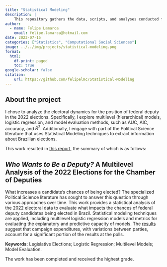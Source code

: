 ```yaml
---
title: "Statistical Modeling"
description: |
    This repository gathers the data, scripts, and analyses conducted for the final project of the Statistical Modeling course, taught by [Professor Luiz Max Fagundes de Carvalho (FGV EMAp)](https://emap.fgv.br/professores/luiz-max-fagundes-de-carvalho) ([@maxbiostat](https://github.com/maxbiostat)). The objective was to apply modeling, inference, and prediction techniques, learned throughout this course and the Statistical Inference course, to real-world data.
author:
  - name: Felipe Lamarca
    email: felipe.lamarca@hotmail.com
date: 2023-07-15
categories: ["Statistics", "Computational Social Sciences"]
image: ../../img/projects/statistical-modeling.png
format:
  html:
    df-print: paged
    toc: true
google-scholar: false
citation:
    url: https://github.com/felipelmc/Statistical-Modeling
---
```


## About the project

I chose to analyze the electoral dynamics for the position of federal deputy in the 2022 elections. Specifically, I explore multilevel (hierarchical) models, logistic regression, and model evaluation methods, such as AUC, AIC, accuracy, and $R^2$. Additionally, I engage with part of the Political Science literature that uses Statistical Modeling techniques to extract information about Brazilian elections.

This work resulted in [this report](https://github.com/felipelmc/ElectoralDynamics/blob/main/report.pdf), the summary of which is as follows:

## *Who Wants to Be a Deputy?* A Multilevel Analysis of the 2022 Elections for the Chamber of Deputies

What increases a candidate’s chances of being elected? The specialized Political Science literature has sought to answer this question through various approaches over time. This work provides a statistical analysis of the 2022 electoral data to evaluate what impacts the chances of federal deputy candidates being elected in Brazil. Statistical modeling techniques are applied, including multilevel logistic regression models and metrics for evaluating the explanatory and predictive capacity of models. The [results](https://github.com/felipelmc/ElectoralDynamics/blob/main/report.pdf) suggest that campaign expenditures, with variations between parties, account for a significant portion of the results at the polls.

**Keywords:** Legislative Elections; Logistic Regression; Multilevel Models; Model Evaluation.

The work has been completed and received the highest grade.